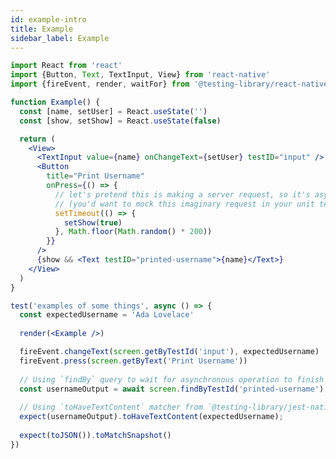 ```yaml
---
id: example-intro
title: Example
sidebar_label: Example
---
```


```jsx
import React from 'react'
import {Button, Text, TextInput, View} from 'react-native'
import {fireEvent, render, waitFor} from '@testing-library/react-native'

function Example() {
  const [name, setUser] = React.useState('')
  const [show, setShow] = React.useState(false)

  return (
    <View>
      <TextInput value={name} onChangeText={setUser} testID="input" />
      <Button
        title="Print Username"
        onPress={() => {
          // let's pretend this is making a server request, so it's async
          // (you'd want to mock this imaginary request in your unit tests)...
          setTimeout(() => {
            setShow(true)
          }, Math.floor(Math.random() * 200))
        }}
      />
      {show && <Text testID="printed-username">{name}</Text>}
    </View>
  )
}

test('examples of some things', async () => {
  const expectedUsername = 'Ada Lovelace'
  
  render(<Example />)

  fireEvent.changeText(screen.getByTestId('input'), expectedUsername)
  fireEvent.press(screen.getByText('Print Username'))
  
  // Using `findBy` query to wait for asynchronous operation to finish
  const usernameOutput = await screen.findByTestId('printed-username')
  
  // Using `toHaveTextContent` matcher from `@testing-library/jest-native` package.
  expect(usernameOutput).toHaveTextContent(expectedUsername);
  
  expect(toJSON()).toMatchSnapshot()
})
```
